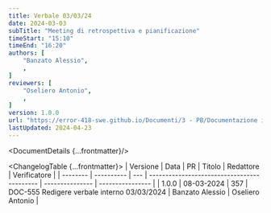 ```yaml
---
title: Verbale 03/03/24
date: 2024-03-03
subTitle: "Meeting di retrospettiva e pianificazione"
timeStart: "15:10"
timeEnd: "16:20"
authors: [
	"Banzato Alessio",
	,
]
reviewers: [
	"Oseliero Antonio",
	,
]
version: 1.0.0
url: "https://error-418-swe.github.io/Documenti/3 - PB/Documentazione interna/Verbali/24-03-03_v1.0.0.pdf"
lastUpdated: 2024-04-23
---
```



<DocumentDetails {...frontmatter}/>

<ChangelogTable {...frontmatter}>
| Versione | Data       | PR  | Titolo                                      | Redattore       | Verificatore     |
| -------- | ---------- | --- | ------------------------------------------- | --------------- | ---------------- |
| 1.0.0    | 08-03-2024 | 357 | DOC-555 Redigere verbale interno 03/03/2024 | Banzato Alessio | Oseliero Antonio |
</ChangelogTable>

